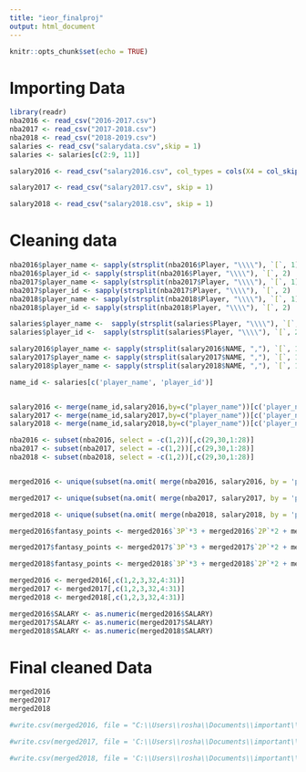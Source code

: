---
title: "ieor_finalproj"
output: html_document
---

```{r setup, include=FALSE}
knitr::opts_chunk$set(echo = TRUE)
```

# Importing Data

```{r}
library(readr)
nba2016 <- read_csv("2016-2017.csv")
nba2017 <- read_csv("2017-2018.csv")
nba2018 <- read_csv("2018-2019.csv")
salaries <- read_csv("salarydata.csv",skip = 1)
salaries <- salaries[c(2:9, 11)]

salary2016 <- read_csv("salary2016.csv", col_types = cols(X4 = col_skip()), skip = 1)

salary2017 <- read_csv("salary2017.csv", skip = 1)

salary2018 <- read_csv("salary2018.csv", skip = 1)
```

# Cleaning data

```{r}
nba2016$player_name <- sapply(strsplit(nba2016$Player, "\\\\"), `[`, 1)
nba2016$player_id <- sapply(strsplit(nba2016$Player, "\\\\"), `[`, 2)
nba2017$player_name <- sapply(strsplit(nba2017$Player, "\\\\"), `[`, 1)
nba2017$player_id <- sapply(strsplit(nba2017$Player, "\\\\"), `[`, 2)
nba2018$player_name <- sapply(strsplit(nba2018$Player, "\\\\"), `[`, 1)
nba2018$player_id <- sapply(strsplit(nba2018$Player, "\\\\"), `[`, 2)

salaries$player_name <-  sapply(strsplit(salaries$Player, "\\\\"), `[`, 1)
salaries$player_id <-  sapply(strsplit(salaries$Player, "\\\\"), `[`, 2)

salary2016$player_name <- sapply(strsplit(salary2016$NAME, ","), `[`, 1)
salary2017$player_name <- sapply(strsplit(salary2017$NAME, ","), `[`, 1)
salary2018$player_name <- sapply(strsplit(salary2018$NAME, ","), `[`, 1)

name_id <- salaries[c('player_name', 'player_id')]


salary2016 <- merge(name_id,salary2016,by=c("player_name"))[c('player_name', 'player_id', 'SALARY')]
salary2017 <- merge(name_id,salary2017,by=c("player_name"))[c('player_name', 'player_id', 'SALARY')]
salary2018 <- merge(name_id,salary2018,by=c("player_name"))[c('player_name', 'player_id', 'SALARY')]

nba2016 <- subset(nba2016, select = -c(1,2))[,c(29,30,1:28)]
nba2017 <- subset(nba2017, select = -c(1,2))[,c(29,30,1:28)]
nba2018 <- subset(nba2018, select = -c(1,2))[,c(29,30,1:28)]


merged2016 <- unique(subset(na.omit( merge(nba2016, salary2016, by = 'player_id', all.x = TRUE)), select = -c(31))[,c(1,2,31,3:30)])

merged2017 <- unique(subset(na.omit( merge(nba2017, salary2017, by = 'player_id', all.x = TRUE)), select = -c(31))[,c(1,2,31,3:30)])

merged2018 <- unique(subset(na.omit( merge(nba2018, salary2018, by = 'player_id', all.x = TRUE)), select = -c(31))[,c(1,2,31,3:30)])

merged2016$fantasy_points <- merged2016$`3P`*3 + merged2016$`2P`*2 + merged2016$TRB*1.2 + merged2016$AST*1.5 + merged2016$BLK*2 + merged2016$STL*2 + merged2016$TOV*-1

merged2017$fantasy_points <- merged2017$`3P`*3 + merged2017$`2P`*2 + merged2017$TRB*1.2 + merged2017$AST*1.5 + merged2017$BLK*2 + merged2017$STL*2 + merged2017$TOV*-1

merged2018$fantasy_points <- merged2018$`3P`*3 + merged2018$`2P`*2 + merged2018$TRB*1.2 + merged2018$AST*1.5 + merged2018$BLK*2 + merged2018$STL*2 + merged2018$TOV*-1

merged2016 <- merged2016[,c(1,2,3,32,4:31)] 
merged2017 <- merged2017[,c(1,2,3,32,4:31)]
merged2018 <- merged2018[,c(1,2,3,32,4:31)]

merged2016$SALARY <- as.numeric(merged2016$SALARY) 
merged2017$SALARY <- as.numeric(merged2017$SALARY) 
merged2018$SALARY <- as.numeric(merged2018$SALARY) 


```

# Final cleaned Data
```{r}
merged2016
merged2017
merged2018

#write.csv(merged2016, file = "C:\\Users\\rosha\\Documents\\important\\actually_important\\Fall_2019_UCB\\IEOR142\\Project\\new_stuff\\merged2016.csv", row.names = FALSE)

#write.csv(merged2017, file = 'C:\\Users\\rosha\\Documents\\important\\actually_important\\Fall_2019_UCB\\IEOR142\\Project\\new_stuff\\merged2017.csv', row.names = FALSE)

#write.csv(merged2018, file = 'C:\\Users\\rosha\\Documents\\important\\actually_important\\Fall_2019_UCB\\IEOR142\\Project\\new_stuff\\merged2018.csv', row.names = FALSE)
```

